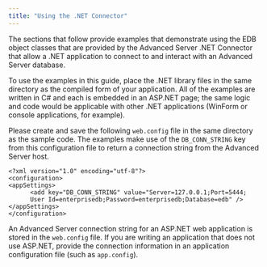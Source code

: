 ```yaml
---
title: "Using the .NET Connector"
---
```


<div id="using_the_net_connector" class="registered_link"></div>

The sections that follow provide examples that demonstrate using the EDB object classes that are provided by the Advanced Server .NET Connector that allow a .NET application to connect to and interact with an Advanced Server database.

To use the examples in this guide, place the .NET library files in the same directory as the compiled form of your application. All of the examples are written in C# and each is embedded in an ASP.NET page; the same logic and code would be applicable with other .NET applications (WinForm or console applications, for example).

Please create and save the following `web.config` file in the same directory as the sample code. The examples make use of the `DB_CONN_STRING` key from this configuration file to return a connection string from the Advanced Server host.

```
<?xml version="1.0" encoding="utf-8"?>
<configuration>
<appSettings>
      <add key="DB_CONN_STRING" value="Server=127.0.0.1;Port=5444;
      User Id=enterprisedb;Password=enterprisedb;Database=edb" />
</appSettings>
</configuration>
```

An Advanced Server connection string for an ASP.NET web application is stored in the `web.config` file. If you are writing an application that does not use ASP.NET, provide the connection information in an application configuration file (such as `app.config`).
